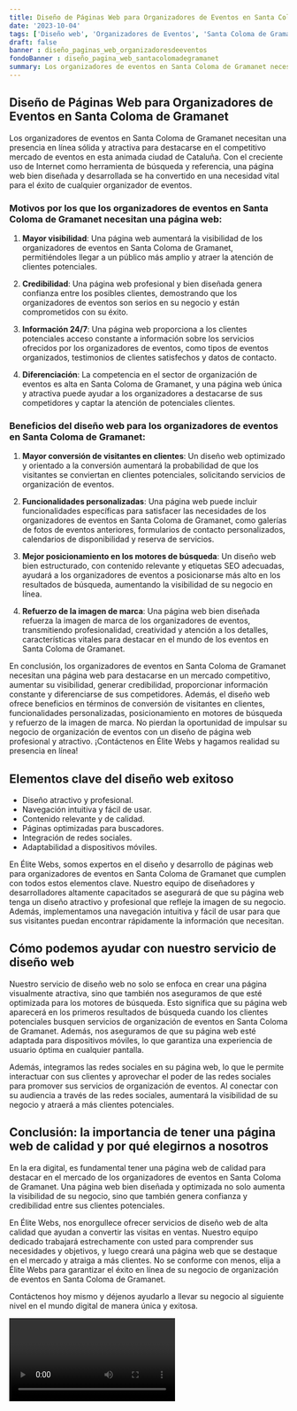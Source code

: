 ```yaml
---
title: Diseño de Páginas Web para Organizadores de Eventos en Santa Coloma de Gramanet
date: '2023-10-04'
tags: ['Diseño web', 'Organizadores de Eventos', 'Santa Coloma de Gramanet']
draft: false
banner : diseño_paginas_web_organizadoresdeeventos
fondoBanner : diseño_pagina_web_santacolomadegramanet
summary: Los organizadores de eventos en Santa Coloma de Gramanet necesitan una presencia en línea sólida y atractiva para destacarse en el competitivo mercado de eventos en esta animada ciudad de Cataluña. Con el creciente uso de Internet como herramienta de búsqueda y referencia, una página web bien diseñada y desarrollada se ha convertido en una necesidad vital para el éxito de cualquier organizador de eventos.
---
```


## Diseño de Páginas Web para Organizadores de Eventos en Santa Coloma de Gramanet

Los organizadores de eventos en Santa Coloma de Gramanet necesitan una presencia en línea sólida y atractiva para destacarse en el competitivo mercado de eventos en esta animada ciudad de Cataluña. Con el creciente uso de Internet como herramienta de búsqueda y referencia, una página web bien diseñada y desarrollada se ha convertido en una necesidad vital para el éxito de cualquier organizador de eventos.

### Motivos por los que los organizadores de eventos en Santa Coloma de Gramanet necesitan una página web:

1. **Mayor visibilidad**: Una página web aumentará la visibilidad de los organizadores de eventos en Santa Coloma de Gramanet, permitiéndoles llegar a un público más amplio y atraer la atención de clientes potenciales.

2. **Credibilidad**: Una página web profesional y bien diseñada genera confianza entre los posibles clientes, demostrando que los organizadores de eventos son serios en su negocio y están comprometidos con su éxito.

3. **Información 24/7**: Una página web proporciona a los clientes potenciales acceso constante a información sobre los servicios ofrecidos por los organizadores de eventos, como tipos de eventos organizados, testimonios de clientes satisfechos y datos de contacto.

4. **Diferenciación**: La competencia en el sector de organización de eventos es alta en Santa Coloma de Gramanet, y una página web única y atractiva puede ayudar a los organizadores a destacarse de sus competidores y captar la atención de potenciales clientes.

### Beneficios del diseño web para los organizadores de eventos en Santa Coloma de Gramanet:

1. **Mayor conversión de visitantes en clientes**: Un diseño web optimizado y orientado a la conversión aumentará la probabilidad de que los visitantes se conviertan en clientes potenciales, solicitando servicios de organización de eventos.

2. **Funcionalidades personalizadas**: Una página web puede incluir funcionalidades específicas para satisfacer las necesidades de los organizadores de eventos en Santa Coloma de Gramanet, como galerías de fotos de eventos anteriores, formularios de contacto personalizados, calendarios de disponibilidad y reserva de servicios.

3. **Mejor posicionamiento en los motores de búsqueda**: Un diseño web bien estructurado, con contenido relevante y etiquetas SEO adecuadas, ayudará a los organizadores de eventos a posicionarse más alto en los resultados de búsqueda, aumentando la visibilidad de su negocio en línea.

4. **Refuerzo de la imagen de marca**: Una página web bien diseñada refuerza la imagen de marca de los organizadores de eventos, transmitiendo profesionalidad, creatividad y atención a los detalles, características vitales para destacar en el mundo de los eventos en Santa Coloma de Gramanet.

En conclusión, los organizadores de eventos en Santa Coloma de Gramanet necesitan una página web para destacarse en un mercado competitivo, aumentar su visibilidad, generar credibilidad, proporcionar información constante y diferenciarse de sus competidores. Además, el diseño web ofrece beneficios en términos de conversión de visitantes en clientes, funcionalidades personalizadas, posicionamiento en motores de búsqueda y refuerzo de la imagen de marca. No pierdan la oportunidad de impulsar su negocio de organización de eventos con un diseño de página web profesional y atractivo. ¡Contáctenos en Élite Webs y hagamos realidad su presencia en línea!

<GifSeo />

<Cta />

## Elementos clave del diseño web exitoso

- Diseño atractivo y profesional.
- Navegación intuitiva y fácil de usar.
- Contenido relevante y de calidad.
- Páginas optimizadas para buscadores.
- Integración de redes sociales.
- Adaptabilidad a dispositivos móviles.

En Élite Webs, somos expertos en el diseño y desarrollo de páginas web para organizadores de eventos en Santa Coloma de Gramanet que cumplen con todos estos elementos clave. Nuestro equipo de diseñadores y desarrolladores altamente capacitados se asegurará de que su página web tenga un diseño atractivo y profesional que refleje la imagen de su negocio. Además, implementamos una navegación intuitiva y fácil de usar para que sus visitantes puedan encontrar rápidamente la información que necesitan.

## Cómo podemos ayudar con nuestro servicio de diseño web

Nuestro servicio de diseño web no solo se enfoca en crear una página visualmente atractiva, sino que también nos aseguramos de que esté optimizada para los motores de búsqueda. Esto significa que su página web aparecerá en los primeros resultados de búsqueda cuando los clientes potenciales busquen servicios de organización de eventos en Santa Coloma de Gramanet. Además, nos aseguramos de que su página web esté adaptada para dispositivos móviles, lo que garantiza una experiencia de usuario óptima en cualquier pantalla.

Además, integramos las redes sociales en su página web, lo que le permite interactuar con sus clientes y aprovechar el poder de las redes sociales para promover sus servicios de organización de eventos. Al conectar con su audiencia a través de las redes sociales, aumentará la visibilidad de su negocio y atraerá a más clientes potenciales.

## Conclusión: la importancia de tener una página web de calidad y por qué elegirnos a nosotros

En la era digital, es fundamental tener una página web de calidad para destacar en el mercado de los organizadores de eventos en Santa Coloma de Gramanet. Una página web bien diseñada y optimizada no solo aumenta la visibilidad de su negocio, sino que también genera confianza y credibilidad entre sus clientes potenciales.

En Élite Webs, nos enorgullece ofrecer servicios de diseño web de alta calidad que ayudan a convertir las visitas en ventas. Nuestro equipo dedicado trabajará estrechamente con usted para comprender sus necesidades y objetivos, y luego creará una página web que se destaque en el mercado y atraiga a más clientes. No se conforme con menos, elija a Élite Webs para garantizar el éxito en línea de su negocio de organización de eventos en Santa Coloma de Gramanet.

Contáctenos hoy mismo y déjenos ayudarlo a llevar su negocio al siguiente nivel en el mundo digital de manera única y exitosa.

<Video />

<CtaBot job='Organizadores de Eventos' city='Santa Coloma de Gramanet'/>

<Gmaps query='Santa Coloma de Gramanet+españa+maps' />